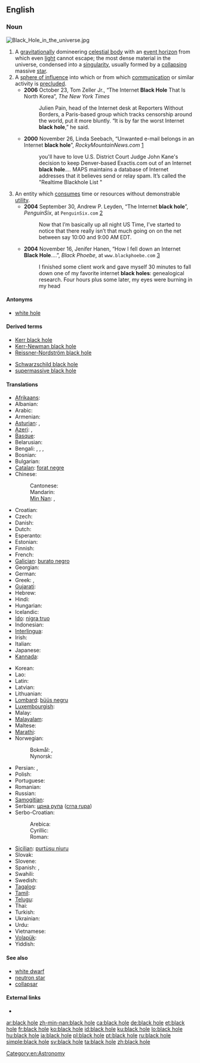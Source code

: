 {{also|blackhole}}
==English==

===Noun===
[[File:Black Hole in the universe.jpg|thumb]]
{{en-noun|sg=[[black]] [[hole]]}}

# A [[gravitation]]ally domineering [[celestial body]] with an [[event horizon]] from which even [[light]] cannot escape; the most dense material in the universe, condensed into a [[singularity]], usually formed by a [[collapse|collapsing]] massive [[star]].
# A [[sphere of influence]] into which or from which [[communication]] or similar activity is [[preclude]]d.
#* '''2006''' October 23, Tom Zeller Jr., “The Internet '''Black Hole''' That Is North Korea”, ''The New York Times''
#*: Julien Pain, head of the Internet desk at Reporters Without Borders, a Paris-based group which tracks censorship around the world, put it more bluntly. “It is by far the worst Internet '''black hole''',” he said.
#* '''2000''' November 26, Linda Seebach, “Unwanted e-mail belongs in an Internet '''black hole'''”, ''RockyMountainNews.com'' [http://rockymountainnews.com/seebach/1126seeba.shtml]
#*: you'll have to love U.S. District Court Judge John Kane's decision to keep Denver-based Exactis.com out of an Internet '''black hole'''.''...'' MAPS maintains a database of Internet addresses that it believes send or relay spam. It’s called the "Realtime Blackhole List<!--,-->"
# An entity which [[consume]]s time or resources without demonstrable [[utility]].
#* '''2004''' September 30, Andrew P. Leyden, “The Internet '''black hole'''”, ''PenguinSix'', at <tt>PenguinSix.com</tt> [http://penguinsix.com/?p=428]<!--http://www.penguinsix.com/blog/archives/2004/09/the_internet_bl.html-->
#*: Now that I’m basically up all night US Time, I’ve started to notice that there really isn’t that much going on on the net between say 10:00 and 9:00 AM EDT.
#* '''2004''' November 16, Jenifer Hanen, “How I fell down an Internet '''Black Hole'''....”, ''Black Phoebe'', at <tt>www.blackphoebe.com</tt> [http://www.blackphoebe.com/msjen/archives/2004/11/how_i_fell_down.html]
#*: I finished some client work and gave myself 30 minutes to fall down one of my favorite internet '''black holes''': genealogical research. Four hours plus some later, my eyes were burning in my head

====Antonyms====
* [[white hole]]

====Derived terms====
{{top2}}
* [[Kerr black hole]]
* [[Kerr-Newman black hole]]
* [[Reissner-Nordström black hole]]
{{mid2}}
* [[Schwarzschild black hole]]
* [[supermassive black hole]]
{{bottom}}

====Translations====
{{trans-top|celestial body}}
* [[Afrikaans]]: {{t|af|swartgat}}
* Albanian: {{t-|sq|vrimë e zezë|f|xs=Albanian}}
* Arabic: {{t|ar|ثقب أسود|m|tr=thuqb 'áswad|sc=Arab}}
* Armenian: {{t-|hy|սև խոռոչ|tr=sev xoṙoč}}
* [[Asturian]]: {{t|ast|furacu prietu|m|xs=Asturian}},  {{t|ast|fueyu prietu|m|xs=Asturian}}
* [[Azeri]]: {{t|az|qara dəlik|xs=Azeri}},  {{t|az|qara çuxur|xs=Azeri}}
* [[Basque]]: {{t-|eu|zulo beltz|xs=Basque}}
* Belarusian: {{t|be|чорная дзіра|f|tr=čórnaja dzirá|sc=Cyrl}}
* Bengali: {{t|bn|কৃষ্ণগহ্বর|tr=krishnôgôhbôr|sc=Beng|xs=Bengali}}, {{t|bn|কৃষ্ণবিবর|tr=krishnôbibôr|sc=Beng}}, {{t|bn|ব্ল্যাকহোল|tr=blêk-hol|sc=Beng}}, {{t|bn|ব্ল্যাক হোল|tr=blêk hol|sc=Beng}}
* Bosnian: {{t-|bs|crna rupa|f}}
* Bulgarian: {{t|bg|черна дупка|f|tr=čérna dúpka|sc=Cyrl}}
* [[Catalan]]: [[forat negre]] {{m}}
* Chinese:
*: Cantonese: {{tø|yue|黑洞|tr=hak1 dung6|sc=Hani}}
*: Mandarin: {{t|zh|黑洞|tr=hēidòng|sc=Hani}}
*: [[Min Nan]]: {{tø|nan|烏空|sc=Hans}}, {{tø|nan|乌空|tr=[[o͘-khang]]|sc=Hans}}
* Croatian: {{t-|hr|crna rupa|f}}
* Czech: {{t-|cs|černá díra|f}}
* Danish: {{t|da|sort hul}}
* Dutch: {{t+|nl|zwart gat|n}}
* Esperanto: {{t-|eo|nigra truo|xs=Esperanto}}
* Estonian: {{t-|et|must auk}}
* Finnish: {{t-|fi|musta aukko}}
* French: {{t+|fr|trou noir|m}}
* [[Galician]]: [[burato negro]] {{m}}
* Georgian: {{t|ka|შავი ხვრელი|tr=šavi χvreli}}
* German: {{t-|de|schwarzes Loch|n}}
* Greek: {{t|el|μαύρη τρύπα|f|tr=mávri trýpa}}, {{t|el|μελανή οπή|f|tr=melaní opí}}
* [[Gujarati]]: {{t|gu|કૃષ્ણ વિવર|sc=Gujr}}
* Hebrew: {{t+|he|חור שחור|m}}
* Hindi: {{t|hi|काल कोठरी|f|tr=kāl-koṭhrī|sc=Deva}}
* Hungarian: {{t+|hu|fekete lyuk}}
* Icelandic: {{t+|is|svarthol}}
* [[Ido]]: [[nigra truo]]
* Indonesian: {{t|id|lubang hitam}}
* [[Interlingua]]: {{t|ia|cavo nigre}}
* Irish: {{t|ga|dúpholl|m|xs=Irish}}
* Italian: {{t-|it|buco nero|m}}
* Japanese: {{t+|ja|ブラックホール|tr=burakkuhōru}}
* [[Kannada]]: {{t|kn|ಕಪ್ಪು ಕುಳಿ|sc=Knda}}
{{trans-mid}}
* Korean: {{t+|ko|블랙홀|tr=beullaek-hol|sc=Hang}}
* Lao: {{t|lo|ຂຸມດຳ|tr=khum dam|sc=Laoo}}
* Latin: {{t|la|gurges ater|m}}
* Latvian: {{t|lv|melnais caurums}}
* Lithuanian: {{t-|lt|juodoji skylė|f|xs=Lithuanian}}
* [[Lombard]]: [[büüs negru]]
* [[Luxembourgish]]: {{t|lb|schwaarzt Lach|n}}
* Malay: {{t|ms|lohong hitam}}
* [[Malayalam]]: {{t|ml|തമോദ്വാരം|sc=Mlym}}
* Maltese: {{t-|mt|toqba sewda|f|xs=Maltese}}
* [[Marathi]]: {{t|mr|कृष्णविवर|sc=Deva|xs=Marathi}}
* Norwegian:
*: Bokmål: {{t-|no|svart hull}}, {{t-|no|sort hull}}
*: Nynorsk: {{t-|nn|svart hòl|xs=Norwegian Nynorsk}}
* Persian: {{t|fa|سیاه‌چاله فضایی|tr=siyâh-čâle fazâyi|sc=fa-Arab}}, {{t|fa|سیاه‌چاله|tr=siyâh-čâle|sc=fa-Arab}}
* Polish: {{t+|pl|czarna dziura|f}}
* Portuguese: {{t-|pt|buraco negro|m}}
* Romanian: {{t-|ro|gaură neagră|f}}
* Russian: {{t+|ru|чёрная дыра|f|tr=čórnaja dyrá}}
* [[Samogitian]]: {{tø|sgs|jouduojė skīlie|f}}
* Serbian: [[црна рупа]] ([[crna rupa]]) {{f}}
* Serbo-Croatian:
*: Arebica: {{t|sh|ڄرنآ رۆپآ|f|sc=Arab|xs=Serbo-Croatian}}
*: Cyrillic: {{t|sh|црна рупа|f|sc=Cyrl|xs=Serbo-Croatian}}
*: Roman: {{t|sh|crna rupa|f|xs=Serbo-Croatian}}
* [[Sicilian]]: [[purtùsu nìuru]] {{m}}
* Slovak: {{t-|sk|čierna diera|f}}
* Slovene: {{t-|sl|črna luknja|f}}
* Spanish: {{t+|es|agujero negro|m}},  {{t+|es|hoyo negro|m}}
* Swahili: {{t|sw|shimo jeusi}}
* Swedish: {{t+|sv|svart hål|n}}
* [[Tagalog]]: {{t-|tl|itim na butas|xs=Tagalog}}
* [[Tamil]]: {{t|ta|கருங்குழி|sc=Taml}}
* [[Telugu]]: {{t|te|కాలబిలము|sc=Telu}}
* Thai: {{t|th|หลุมดำ|tr=lŏom dam|sc=Thai}}
* Turkish: {{t+|tr|kara delik}}
* Ukrainian: {{t|uk|чорна діра|f|tr=čórna dirá|sc=Cyrl}}
* Urdu: {{t|ur|ثقب اسود|sc=ur-Arab}}
* Vietnamese: {{t-|vi|hố đen|xs=Vietnamese}}
* [[Volapük]]: {{t|vo|siblägahog}}
* Yiddish: {{t|yi|שווארצע לאך|sc=Hebr|xs=Yiddish}}
{{trans-bottom}}

====See also====
* [[white dwarf]]
* [[neutron star]]
* [[collapsar]]

====External links====
* {{pedialite}}

[[Category:en:Astronomy]]

[[ar:black hole]]
[[zh-min-nan:black hole]]
[[ca:black hole]]
[[de:black hole]]
[[et:black hole]]
[[fr:black hole]]
[[ko:black hole]]
[[id:black hole]]
[[ku:black hole]]
[[lo:black hole]]
[[hu:black hole]]
[[ja:black hole]]
[[pl:black hole]]
[[pt:black hole]]
[[ru:black hole]]
[[simple:black hole]]
[[sv:black hole]]
[[ta:black hole]]
[[zh:black hole]]